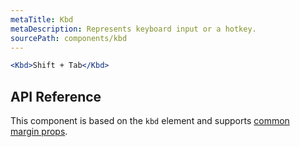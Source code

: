 ```yaml
---
metaTitle: Kbd
metaDescription: Represents keyboard input or a hotkey.
sourcePath: components/kbd
---
```


```jsx live=true
<Kbd>Shift + Tab</Kbd>
```

## API Reference

This component is based on the `kbd` element and supports [common margin props](/themes/docs/theme/layout#margin-props).

<ThemesPropsTable name="kbd" />

